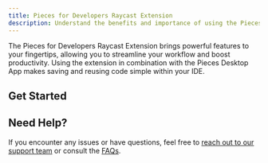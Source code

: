 ```yaml
---
title: Pieces for Developers Raycast Extension
description: Understand the benefits and importance of using the Pieces for Developers Raycast Extension, and get started with Quickstart and Commands.
---
```



The Pieces for Developers Raycast Extension brings powerful features to your fingertips, allowing you to streamline your workflow and boost productivity. Using the extension in combination with the Pieces Desktop App makes saving and reusing code simple within your IDE.

## Get Started

<Grid cols={2}>
  <CardWithCTA title={'Quickstart'} description={'Learn how to set up and start using the Pieces for Developers Raycast Extension'} href={'/extensions-plugins/raycast/quickstart'} />
  <CardWithCTA title={'View Commands'} description={'Explore the available commands for the Raycast Extension'} href={'/extensions-plugins/raycast/commands'} />
</Grid>

## Need Help?

If you encounter any issues or have questions, feel free to [reach out to our support team](/support) or consult the [FAQs](/faq).
